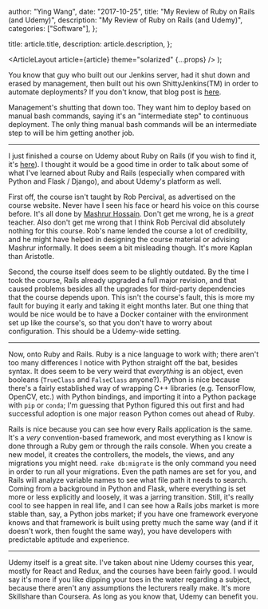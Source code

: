 
  author: "Ying Wang",
  date: "2017-10-25",
  title: "My Review of Ruby on Rails (and Udemy)",
  description: "My Review of Ruby on Rails (and Udemy)",
  categories: ["Software"],
};

  title: article.title,
  description: article.description,
};

  <ArticleLayout article={article} theme="solarized" {...props} />
);

You know that guy who built out our Jenkins server, had it shut down and erased by management, then built out his own ShittyJenkins(TM) in order to automate deployments? If you don't know, that blog post is [here](/posts/2017/10/20/i_dont_hate_javascript).

Management's shutting that down too. They want him to deploy based on manual bash commands, saying it's an "intermediate step" to continuous deployment. The only thing manual bash commands will be an intermediate step to will be him getting another job.

---

I just finished a course on Udemy about Ruby on Rails (if you wish to find it, it's [here](https://www.udemy.com/the-complete-ruby-on-rails-developer-course/)). I thought it would be a good time in order to talk about some of what I've learned about Ruby and Rails (especially when compared with Python and Flask / Django), and about Udemy's platform as well.

First off, the course isn't taught by Rob Percival, as advertised on the course website. Never have I seen his face or heard his voice on this course before. It's all done by [Mashrur Hossain](http://www.mashrurhossain.com/). Don't get me wrong, he is a _great_ teacher. Also don't get me wrong that I think Rob Percival did absolutely nothing for this course. Rob's name lended the course a lot of credibility, and he might have helped in designing the course material or advising Mashrur informally. It does seem a bit misleading though. It's more Kaplan than Aristotle.

Second, the course itself does seem to be slightly outdated. By the time I took the course, Rails already upgraded a full major revision, and that caused problems besides all the upgrades for third-party dependencies that the course depends upon. This isn't the course's fault, this is more my fault for buying it early and taking it eight months later. But one thing that would be nice would be to have a Docker container with the environment set up like the course's, so that you don't have to worry about configuration. This should be a Udemy-wide setting.

---

Now, onto Ruby and Rails. Ruby is a nice language to work with; there aren't too many differences I notice with Python straight off the bat, besides syntax. It does seem to be very weird that _everything_ is an object, even booleans (`TrueClass` and `FalseClass` anyone?). Python is nice because there's a fairly established way of wrapping C++ libraries (e.g. TensorFlow, OpenCV, etc.) with Python bindings, and importing it into a Python package with `pip` or `conda`; I'm guessing that Python figured this out first and had successful adoption is one major reason Python comes out ahead of Ruby.

Rails is nice because you can see how every Rails application is the same. It's a _very_ convention-based framework, and most everything as I know is done through a Ruby gem or through the rails console. When you create a new model, it creates the controllers, the models, the views, and any migrations you might need. `rake db:migrate` is the only command you need in order to run all your migrations. Even the path names are set for you, and Rails will analyze variable names to see what file path it needs to search. Coming from a background in Python and Flask, where everything is set more or less explicitly and loosely, it was a jarring transition. Still, it's really cool to see happen in real life, and I can see how a Rails jobs market is more stable than, say, a Python jobs market; if you have one framework everyone knows and that framework is built using pretty much the same way (and if it doesn't work, then fought the same way), you have developers with predictable aptitude and experience.

---

Udemy itself is a great site. I've taken about nine Udemy courses this year, mostly for React and Redux, and the courses have been fairly good. I would say it's more if you like dipping your toes in the water regarding a subject, because there aren't any assumptions the lecturers really make. It's more Skillshare than Coursera. As long as you know that, Udemy can benefit you.
